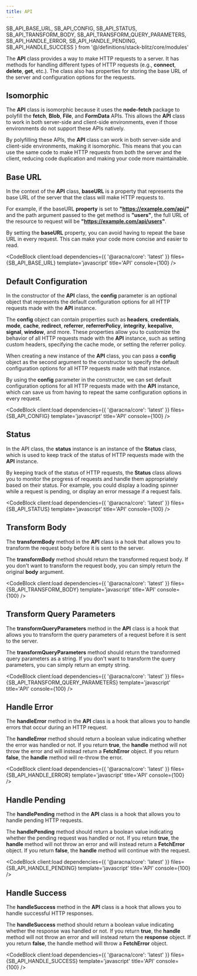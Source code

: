 ```yaml
---
title: API
---
```


  SB_API_BASE_URL,
  SB_API_CONFIG,
  SB_API_STATUS,
  SB_API_TRANSFORM_BODY,
  SB_API_TRANSFORM_QUERY_PARAMETERS,
  SB_API_HANDLE_ERROR,
  SB_API_HANDLE_PENDING,
  SB_API_HANDLE_SUCCESS
} from '@/definitions/stack-blitz/core/modules'

The **API** class provides a way to make HTTP requests to a server. It has methods for handling different types of HTTP requests (e.g., **connect**, **delete**, **get**, etc.). The class also has properties for storing the base URL of the server and configuration options for the requests.

## Isomorphic

The **API** class is isomorphic because it uses the **node-fetch** package to polyfill the **fetch**, **Blob**, **File**, and **FormData** APIs. This allows the **API** class to work in both server-side and client-side environments, even if those environments do not support these APIs natively.

By polyfilling these APIs, the **API** class can work in both server-side and client-side environments, making it isomorphic. This means that you can use the same code to make HTTP requests from both the server and the client, reducing code duplication and making your code more maintainable.

## Base URL

In the context of the **API** class, **baseURL** is a property that represents the base URL of the server that the class will make HTTP requests to.

For example, if the baseURL **property** is set to **"https://example.com/api/"** and the path argument passed to the get method is **"users"**, the full URL of the resource to request will be **"https://example.com/api/users"**.

By setting the **baseURL** property, you can avoid having to repeat the base URL in every request. This can make your code more concise and easier to read.

<CodeBlock client:load dependencies={{ '@aracna/core': 'latest' }} files={SB_API_BASE_URL} template='javascript' title='API' console={100} />

## Default Configuration

In the constructor of the **API** class, the **config** parameter is an optional object that represents the default configuration options for all HTTP requests made with the **API** instance.

The **config** object can contain properties such as **headers**, **credentials**, **mode**, **cache**, **redirect**, **referrer**, **referrerPolicy**, **integrity**, **keepalive**, **signal**, **window**, and more. These properties allow you to customize the behavior of all HTTP requests made with the **API** instance, such as setting custom headers, specifying the cache mode, or setting the referrer policy.

When creating a new instance of the **API** class, you can pass a **config** object as the second argument to the constructor to specify the default configuration options for all HTTP requests made with that instance.

By using the **config** parameter in the constructor, we can set default configuration options for all HTTP requests made with the **API** instance, which can save us from having to repeat the same configuration options in every request.

<CodeBlock client:load dependencies={{ '@aracna/core': 'latest' }} files={SB_API_CONFIG} template='javascript' title='API' console={100} />

## Status

In the API class, the **status** instance is an instance of the **Status** class, which is used to keep track of the status of HTTP requests made with the **API** instance.

By keeping track of the status of HTTP requests, the **Status** class allows you to monitor the progress of requests and handle them appropriately based on their status. For example, you could display a loading spinner while a request is pending, or display an error message if a request fails.

<CodeBlock client:load dependencies={{ '@aracna/core': 'latest' }} files={SB_API_STATUS} template='javascript' title='API' console={100} />

## Transform Body

The **transformBody** method in the **API** class is a hook that allows you to transform the request body before it is sent to the server.

The **transformBody** method should return the transformed request body. If you don't want to transform the request body, you can simply return the original **body** argument.

<CodeBlock client:load dependencies={{ '@aracna/core': 'latest' }} files={SB_API_TRANSFORM_BODY} template='javascript' title='API' console={100} />

## Transform Query Parameters

The **transformQueryParameters** method in the **API** class is a hook that allows you to transform the query parameters of a request before it is sent to the server.

The **transformQueryParameters** method should return the transformed query parameters as a string. If you don't want to transform the query parameters, you can simply return an empty string.

<CodeBlock client:load dependencies={{ '@aracna/core': 'latest' }} files={SB_API_TRANSFORM_QUERY_PARAMETERS} template='javascript' title='API' console={100} />

## Handle Error

The **handleError** method in the **API** class is a hook that allows you to handle errors that occur during an HTTP request.

The **handleError** method should return a boolean value indicating whether the error was handled or not. If you return **true**, the **handle** method will not throw the error and will instead return a **FetchError** object. If you return **false**, the **handle** method will re-throw the error.

<CodeBlock client:load dependencies={{ '@aracna/core': 'latest' }} files={SB_API_HANDLE_ERROR} template='javascript' title='API' console={100} />

## Handle Pending

The **handlePending** method in the **API** class is a hook that allows you to handle pending HTTP requests.

The **handlePending** method should return a boolean value indicating whether the pending request was handled or not. If you return **true**, the **handle** method will not throw an error and will instead return a **FetchError** object. If you return **false**, the **handle** method will continue with the request.

<CodeBlock client:load dependencies={{ '@aracna/core': 'latest' }} files={SB_API_HANDLE_PENDING} template='javascript' title='API' console={100} />

## Handle Success

The **handleSuccess** method in the **API** class is a hook that allows you to handle successful HTTP responses.

The **handleSuccess** method should return a boolean value indicating whether the response was handled or not. If you return **true**, the **handle** method will not throw an error and will instead return the **response** object. If you return **false**, the handle method will throw a **FetchError** object.

<CodeBlock client:load dependencies={{ '@aracna/core': 'latest' }} files={SB_API_HANDLE_SUCCESS} template='javascript' title='API' console={100} />
